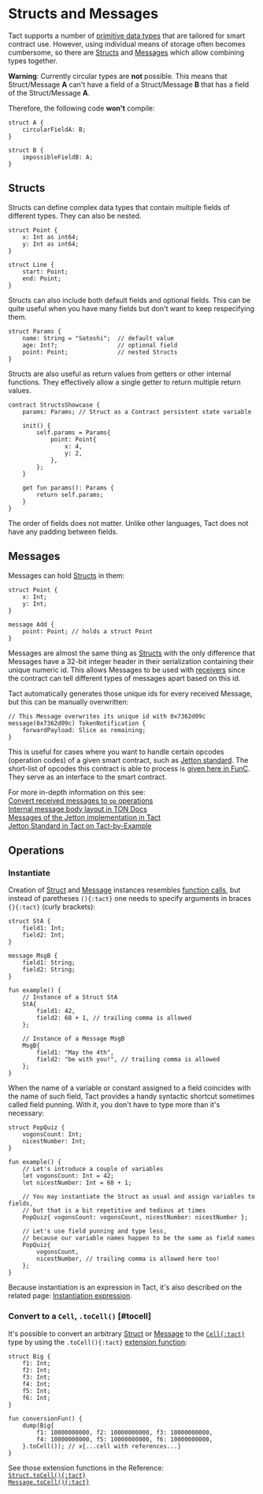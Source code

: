 # Structs and Messages


Tact supports a number of [primitive data types](/book/types#primitive-types) that are tailored for smart contract use. However, using individual means of storage often becomes cumbersome, so there are [Structs](#structs) and [Messages](#messages) which allow combining types together.

<Callout type="warning" emoji="⚠️">

  **Warning**: Currently circular types are **not** possible. This means that Struct/Message **A** can't have a field of a Struct/Message **B** that has a field of the Struct/Message **A**.

  Therefore, the following code **won't** compile:

  ```tact
  struct A {
      circularFieldA: B;
  }

  struct B {
      impossibleFieldB: A;
  }
  ```

</Callout>

## Structs

Structs can define complex data types that contain multiple fields of different types. They can also be nested.

```tact
struct Point {
    x: Int as int64;
    y: Int as int64;
}

struct Line {
    start: Point;
    end: Point;
}
```

Structs can also include both default fields and optional fields. This can be quite useful when you have many fields but don't want to keep respecifying them.

```tact
struct Params {
    name: String = "Satoshi";  // default value
    age: Int?;                 // optional field
    point: Point;              // nested Structs
}
```

Structs are also useful as return values from getters or other internal functions. They effectively allow a single getter to return multiple return values.

```tact
contract StructsShowcase {
    params: Params; // Struct as a Contract persistent state variable

    init() {
        self.params = Params{
            point: Point{
                x: 4,
                y: 2,
            },
        };
    }

    get fun params(): Params {
        return self.params;
    }
}
```

The order of fields does not matter. Unlike other languages, Tact does not have any padding between fields.

## Messages

Messages can hold [Structs](#structs) in them:

```tact
struct Point {
    x: Int;
    y: Int;
}

message Add {
    point: Point; // holds a struct Point
}
```

Messages are almost the same thing as [Structs](#structs) with the only difference that Messages have a 32-bit integer header in their serialization containing their unique numeric id. This allows Messages to be used with [receivers](/book/receive) since the contract can tell different types of messages apart based on this id.

Tact automatically generates those unique ids for every received Message, but this can be manually overwritten:

```tact
// This Message overwrites its unique id with 0x7362d09c
message(0x7362d09c) TokenNotification {
    forwardPayload: Slice as remaining;
}
```

This is useful for cases where you want to handle certain opcodes (operation codes) of a given smart contract, such as [Jetton standard](https://github.com/ton-blockchain/TEPs/blob/master/text/0074-jettons-standard.md). The short-list of opcodes this contract is able to process is [given here in FunC](https://github.com/ton-blockchain/token-contract/blob/main/ft/op-codes.fc). They serve as an interface to the smart contract.

<Callout>

  For more in-depth information on this see:\
  [Convert received messages to `op` operations](/book/func#convert-received-messages-to-op-operations)\
  [Internal message body layout in TON Docs](https://docs.ton.org/develop/smart-contracts/guidelines/internal-messages#internal-message-body)\
  [Messages of the Jetton implementation in Tact](https://github.com/howardpen9/jetton-implementation-in-tact/blob/9eee917877a92af218002874a9f2bd3f9c619229/sources/messages.tact)\
  [Jetton Standard in Tact on Tact-by-Example](https://tact-by-example.org/07-jetton-standard)

</Callout>

## Operations

### Instantiate

Creation of [Struct](#structs) and [Message](#messages) instances resembles [function calls](/book/expressions#static-function-call), but instead of paretheses `(){:tact}` one needs to specify arguments in braces `{}{:tact}` (curly brackets):

```tact
struct StA {
    field1: Int;
    field2: Int;
}

message MsgB {
    field1: String;
    field2: String;
}

fun example() {
    // Instance of a Struct StA
    StA{
        field1: 42,
        field2: 68 + 1, // trailing comma is allowed
    };

    // Instance of a Message MsgB
    MsgB{
        field1: "May the 4th",
        field2: "be with you!", // trailing comma is allowed
    };
}
```

When the name of a variable or constant assigned to a field coincides with the name of such field, Tact provides a handy syntactic shortcut sometimes called field punning. With it, you don't have to type more than it's necessary:

```tact
struct PopQuiz {
    vogonsCount: Int;
    nicestNumber: Int;
}

fun example() {
    // Let's introduce a couple of variables
    let vogonsCount: Int = 42;
    let nicestNumber: Int = 68 + 1;

    // You may instantiate the Struct as usual and assign variables to fields,
    // but that is a bit repetitive and tedious at times
    PopQuiz{ vogonsCount: vogonsCount, nicestNumber: nicestNumber };

    // Let's use field punning and type less,
    // because our variable names happen to be the same as field names
    PopQuiz{
        vogonsCount,
        nicestNumber, // trailing comma is allowed here too!
    };
}
```

<Callout>

  Because instantiation is an expression in Tact, it's also described on the related page: [Instantiation expression](/book/expressions#instantiation).

</Callout>

### Convert to a `Cell`, `.toCell()` [#tocell]

It's possible to convert an arbitrary [Struct](#structs) or [Message](#messages) to the [`Cell{:tact}`][p] type by using the `.toCell(){:tact}` [extension function](/book/functions#extension-function):

```tact
struct Big {
    f1: Int;
    f2: Int;
    f3: Int;
    f4: Int;
    f5: Int;
    f6: Int;
}

fun conversionFun() {
    dump(Big{
        f1: 10000000000, f2: 10000000000, f3: 10000000000,
        f4: 10000000000, f5: 10000000000, f6: 10000000000,
    }.toCell()); // x{...cell with references...}
}
```

<Callout>

  See those extension functions in the Reference:\
  [`Struct.toCell(){:tact}`](/ref/core-cells#structtocell)\
  [`Message.toCell(){:tact}`](/ref/core-cells#messagetocell)

</Callout>

[p]: /book/types#primitive-types

